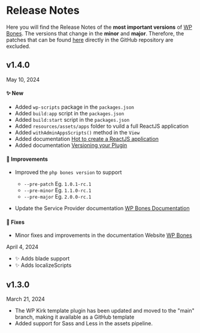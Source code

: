 
# Release Notes

Here you will find the Release Notes of the **most important versions** of [WP Bones](https://github.com/wpbones/WPBones/releases). The versions that change in the **minor** and **major**. Therefore, the patches that can be found [here](https://github.com/wpbones/WPBones/releases) directly in the GitHub repository are excluded.

## v1.4.0

<Flex mt={-34} justify="right"><Badge>May 10, 2024</Badge></Flex>

#### ✨ New
- Added `wp-scripts` package in the `packages.json`
- Added `build:app` script in the `packages.json`
- Added `build:start` script in the `packages.json`
- Added `resources/assets/apps` folder to vuild a full ReactJS application
- Added `withAdminAppsScripts()` method in the `View`
- Added documentation [Hot to create a ReactJS application](https://wpbones.vercel.app/docs/Views/react-app)
- Added documentation [Versioning your Plugin](https://wpbones.vercel.app/docs/BonesConsole/bones-console#versioning-your-plugin)

#### 💎 Improvements

- Improved the `php bones version` to support 
  -  `--pre-patch` Eg. `1.0.1-rc.1`
  -  `--pre-minor` Eg. `1.1.0-rc.1`
  -  `--pre-major` Eg. `2.0.0-rc.1`

- Update the Service Provider documentation [WP Bones Documentation](https://wpbones.vercel.app/docs/ServicesProvider/services)

#### 🐛 Fixes
- Minor fixes and improvements in the documentation Website [WP Bones](https://wpbones.vercel.app)


<Flex mt={-34} justify="right"><Badge>April 4, 2024</Badge></Flex>

- ✨ Adds blade support
- ✨ Adds localizeScripts

## v1.3.0

<Flex mt={-34} justify="right"><Badge>March 21, 2024</Badge></Flex>

- The WP Kirk template plugin has been updated and moved to the "main" branch, making it available as a GitHub template
- Added support for Sass and Less in the assets pipeline.

